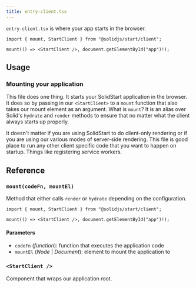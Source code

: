```yaml
---
title: entry-client.tsx
---
```



`entry-client.tsx` is where your app starts in the browser.

<div class="text-lg">

```tsx twoslash
import { mount, StartClient } from "@solidjs/start/client";

mount(() => <StartClient />, document.getElementById("app")!);
```

</div>

<table-of-contents></table-of-contents>

## Usage

### Mounting your application

This file does one thing. It starts your SolidStart application in the browser. It does so by passing in our `<StartClient>` to a `mount` function that also takes our mount element as an argument. What is `mount`? It is an alias over Solid's `hydrate` and `render` methods to ensure that no matter what the client always starts up properly.

It doesn't matter if you are using SolidStart to do client-only rendering or if you are using our various modes of server-side rendering. This file is good place to run any other client specific code that you want to happen on startup. Things like registering service workers.

## Reference

### `mount(codeFn, mountEl)`

Method that either calls `render` or `hydrate` depending on the configuration.

```tsx twoslash
import { mount, StartClient } from "@solidjs/start/client";

mount(() => <StartClient />, document.getElementById("app")!);
```

#### Parameters

- `codeFn` (_function_): function that executes the application code
- `mountEl` (_Node_ | _Document_): element to mount the application to

### `<StartClient />`

Component that wraps our application root.
